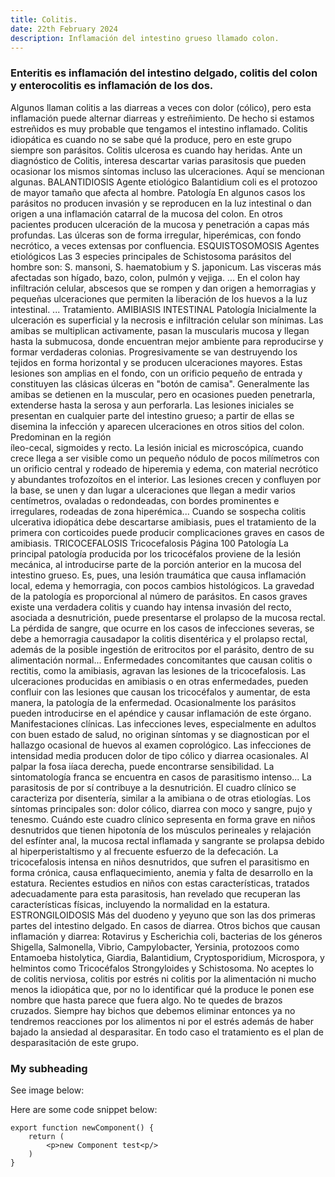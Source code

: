 ```yaml
---
title: Colitis.
date: 22th February 2024
description: Inflamación del intestino grueso llamado colon.
---
```


### Enteritis es inflamación del intestino delgado, colitis del colon y enterocolitis es inflamación de los dos.

Algunos llaman colitis a las diarreas a veces con dolor (cólico), pero esta inflamación puede alternar diarreas y estreñimiento.
De hecho si estamos estreñidos es muy probable que tengamos el intestino inflamado.
Colitis idiopática es cuando no se sabe qué la produce, pero en este grupo siempre son parásitos.
Colitis ulcerosa es cuando hay heridas.
Ante un diagnóstico de Colitis, interesa descartar varias parasitosis que pueden ocasionar los mismos síntomas incluso las ulceraciones.
Aquí se mencionan algunas.
BALANTIDIOSIS
Agente etiológico
Balantidium coli es el protozoo de mayor tamaño que afecta al hombre.
Patología
En algunos casos los parásitos no producen invasión y se reproducen en la luz intestinal o dan origen a una inflamación catarral de la mucosa del colon.
En otros pacientes producen ulceración de la mucosa y penetración a capas más profundas.
Las úlceras son de forma irregular, hiperémicas, con fondo necrótico, a veces extensas por confluencia.
ESQUISTOSOMOSIS
Agentes etiológicos
Las 3 especies principales de Schistosoma parásitos del hombre son: S. mansoni, S. haematobium y S. japonicum.
Las visceras más afectadas son hígado, bazo, colon, pulmón y vejiga. ...
En el colon hay infiltración celular, abscesos que se rompen y dan origen a hemorragias y pequeñas ulceraciones que permiten la liberación de los huevos a la luz intestinal. ...
Tratamiento.
AMIBIASIS INTESTINAL
Patología
Inicialmente la ulceración es superficial y la necrosis e infiltración celular son mínimas.
Las amibas se multiplican activamente, pasan la muscularis mucosa y llegan hasta la submucosa,
donde encuentran mejor ambiente para reproducirse y formar verdaderas colonias.
Progresivamente se van destruyendo los tejidos en forma horizontal y se producen ulceraciones mayores.
Estas lesiones son amplias en el fondo, con un orificio pequeño de entrada y constituyen las clásicas úlceras en "botón de camisa".
Generalmente las amibas se detienen en la muscular, pero en ocasiones pueden penetrarla, extenderse hasta la serosa y aun perforarla.
Las lesiones iniciales se presentan en cualquier parte del intestino grueso; a partir de ellas se disemina la infección y aparecen ulceraciones en otros sitios del colon.
Predominan en la región  
íleo-cecal, sigmoides y recto. La lesión inicial es microscópica, cuando crece llega a ser visible como un pequeño nódulo de pocos milímetros con un orificio central y rodeado de hiperemia y edema, con material necrótico y abundantes
trofozoítos en el interior.
Las lesiones crecen y confluyen por la base, se unen y dan lugar a ulceraciones que llegan a medir varios centímetros, ovaladas o redondeadas, con bordes prominentes e irregulares, rodeadas de
zona hiperémica...
Cuando se sospecha colitis ulcerativa idiopática debe descartarse amibiasis,
pues el tratamiento de la primera con corticoides
puede producir complicaciones graves en casos de amibiasis.
TRICOCEFALOSIS
Tricocefalosis
Página 100
Patología
La principal patología producida por los
tricocéfalos proviene de la lesión mecánica, al
introducirse parte de la porción anterior en la
mucosa del intestino grueso.
Es, pues, una lesión
traumática que causa inflamación local, edema y
hemorragia, con pocos cambios histológicos.
La gravedad de la patología es proporcional al número de parásitos.
En casos graves existe una verdadera colitis y cuando hay intensa invasión del recto, asociada a desnutrición, puede presentarse el prolapso de la mucosa rectal.
La pérdida de sangre, que ocurre en los casos de
infecciones severas, se debe a hemorragia causadapor la colitis disentérica y el prolapso rectal, además de la posible ingestión de eritrocitos por el parásito, dentro de su alimentación normal...
Enfermedades concomitantes que causan colitis o rectitis, como la amibiasis, agravan las lesiones de la tricocefalosis.
Las ulceraciones producidas en amibiasis o en otras enfermedades, pueden confluir con las lesiones que causan los tricocéfalos y aumentar, de esta manera, la patología de la enfermedad.
Ocasionalmente los parásitos pueden introducirse en el apéndice y causar inflamación de este órgano.
Manifestaciones clínicas.
Las infecciones leves, especialmente en adultos
con buen estado de salud, no originan síntomas y se diagnostican por el hallazgo ocasional de huevos al examen coprológico. Las infecciones de intensidad media producen dolor de tipo cólico y diarrea ocasionales.
Al palpar la fosa iíaca derecha, puede encontrarse sensibilidad.
La sintomatología franca se encuentra en casos de
parasitismo intenso...
La parasitosis de por sí contribuye a la desnutrición.
El cuadro clínico se
caracteriza por disentería, similar a la amibiana o de otras etiologías.
Los síntomas principales son: dolor cólico, diarrea con moco y sangre, pujo y tenesmo.
Cuándo este cuadro clínico sepresenta en forma grave en niños desnutridos que tienen hipotonía de los músculos perineales y relajación del esfínter anal, la mucosa rectal inflamada y sangrante se prolapsa debido al
hiperperistaltismo y al frecuente esfuerzo de la defecación.
La tricocefalosis intensa en niños desnutridos, que sufren el parasitismo en forma crónica, causa enflaquecimiento, anemia y falta de desarrollo en la estatura.
Recientes estudios en niños con estas características, tratados adecuadamente para esta parasitosis, han revelado que recuperan las características físicas, incluyendo la normalidad en la estatura.
ESTRONGILOIDOSIS
Más del duodeno y yeyuno que son las dos primeras partes del intestino delgado.
En casos de diarrea.
Otros bichos que causan inflamación y diarrea:
Rotavirus y Escherichia coli, bacterias de los géneros Shigella, Salmonella, Vibrio, Campylobacter, Yersinia, protozoos como Entamoeba histolytica, Giardia, Balantidium, Cryptosporidium, Microspora, y helmintos como Tricocéfalos Strongyloides y Schistosoma.
No aceptes lo de colitis nerviosa, colitis por estrés ni colitis por la alimentación ni mucho menos la idiopática que, por no lo identificar qué la produce le ponen ese nombre que hasta parece que fuera algo.
No te quedes de brazos cruzados.
Siempre hay bichos que debemos eliminar entonces ya no tendremos reacciones por los alimentos ni por el estrés además de haber bajado la ansiedad al desparasitar.
En todo caso el tratamiento es el plan de desparasitación de este grupo.

### My subheading

See image below:

Here are some code snippet below:

```
export function newComponent() {
    return (
        <p>new Component test<p/>
    )
}

```
